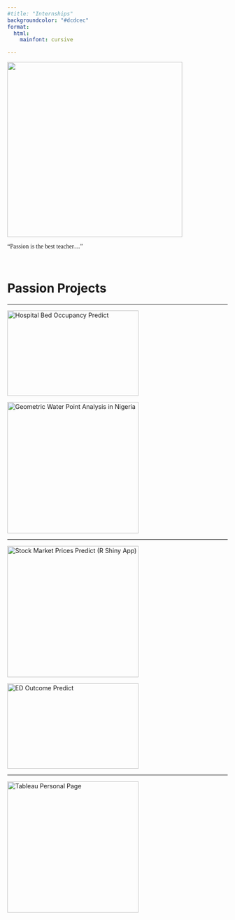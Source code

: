 ```yaml
---
#title: "Internships"
backgroundcolor: "#dcdcec"
format: 
  html: 
    mainfont: cursive

---
```


![](Need%20a%20lift%20.gif){fig-align="center" width="400"}

["Passion is the best teacher..."]{style="font-family: cursive"}

 

# Passion Projects

------------------------------------------------------------------------

::: {layout="[[40,-20,40]]" layout-valign="top" text-align="right"}
[![Hospital Bed Occupancy Predict](Doctor's%20office.gif){fig-align="left" width="300" height="195"}](https://github.com/zhufy3/Reducing-Hospital-Bed-Occupancy-Rate)

[![Geometric Water Point Analysis in Nigeria](wp1.jpeg){fig-align="left" width="300"}](https://isss624gaa.netlify.app/take_home_ex2/take_home_ex2)
:::

------------------------------------------------------------------------

::: {layout="[[40,-20,40]]" layout-valign="top" text-align="center"}
[![Stock Market Prices Predict (R Shiny App)](/posts/StockMarket.PNG){fig-align="left" width="300"}](https://github.com/zhufy3/Applied-Statistical-Analysis-on-Stock-Market)

[![ED Outcome Predict](/posts/ED/AHA.png){fig-align="left" width="300" height="195"}](https://github.com/zhufy3/ED-Outcome-Prediction-with-Machine-Learning)
:::

------------------------------------------------------------------------

::: {layout="[[1]]" layout-valign="top" text-align="center"}
[![Tableau Personal Page](tableau_map.PNG){fig-align="left" width="300"}](https://public.tableau.com/app/profile/fangyuan.zhu/vizzes)
:::
